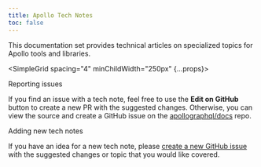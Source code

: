 ```yaml
---
title: Apollo Tech Notes
toc: false
---
```


This documentation set provides technical articles on specialized topics for Apollo tools and libraries.


<SimpleGrid spacing="4" minChildWidth="250px" {...props}>

<div>

<Heading mb={2} size="lg">
  Reporting issues
</Heading>

If you find an issue with a tech note, feel free to use the **Edit on GitHub** button to create a new PR with the suggested changes. Otherwise, you can view the source and create a GitHub issue on the [apollographql/docs](https://github.com/apollographql/docs) repo.

</div>
<div>

<Heading mb={2} size="lg">
  Adding new tech notes
</Heading>

If you have an idea for a new tech note, please [create a new GitHub issue](https://github.com/apollographql/docs/issues) with the suggested changes or topic that you would like covered.

</div>
</SimpleGrid>

<AllNotesRecents />
